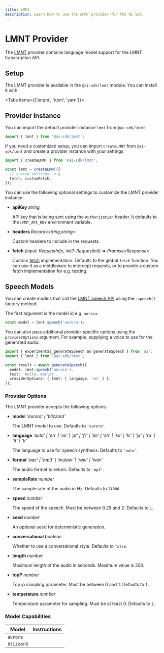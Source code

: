```yaml
---
title: LMNT
description: Learn how to use the LMNT provider for the AI SDK.
---
```


# LMNT Provider

The [LMNT](https://lmnt.com/) provider contains language model support for the LMNT transcription API.

## Setup

The LMNT provider is available in the `@ai-sdk/lmnt` module. You can install it with

<Tabs items={['pnpm', 'npm', 'yarn']}>
  <Tab>
    <Snippet text="pnpm add @ai-sdk/lmnt" dark />
  </Tab>
  <Tab>
    <Snippet text="npm install @ai-sdk/lmnt" dark />
  </Tab>
  <Tab>
    <Snippet text="yarn add @ai-sdk/lmnt" dark />
  </Tab>
</Tabs>

## Provider Instance

You can import the default provider instance `lmnt` from `@ai-sdk/lmnt`:

```ts
import { lmnt } from '@ai-sdk/lmnt';
```

If you need a customized setup, you can import `createLMNT` from `@ai-sdk/lmnt` and create a provider instance with your settings:

```ts
import { createLMNT } from '@ai-sdk/lmnt';

const lmnt = createLMNT({
  // custom settings, e.g.
  fetch: customFetch,
});
```

You can use the following optional settings to customize the LMNT provider instance:

- **apiKey** _string_

  API key that is being sent using the `Authorization` header.
  It defaults to the `LMNT_API_KEY` environment variable.

- **headers** _Record&lt;string,string&gt;_

  Custom headers to include in the requests.

- **fetch** _(input: RequestInfo, init?: RequestInit) => Promise&lt;Response&gt;_

  Custom [fetch](https://developer.mozilla.org/en-US/docs/Web/API/fetch) implementation.
  Defaults to the global `fetch` function.
  You can use it as a middleware to intercept requests,
  or to provide a custom fetch implementation for e.g. testing.

## Speech Models

You can create models that call the [LMNT speech API](https://docs.lmnt.com/api-reference/speech/synthesize-speech-bytes)
using the `.speech()` factory method.

The first argument is the model id e.g. `aurora`.

```ts
const model = lmnt.speech('aurora');
```

You can also pass additional provider-specific options using the `providerOptions` argument. For example, supplying a voice to use for the generated audio.

```ts highlight="6"
import { experimental_generateSpeech as generateSpeech } from 'ai';
import { lmnt } from '@ai-sdk/lmnt';

const result = await generateSpeech({
  model: lmnt.speech('aurora'),
  text: 'Hello, world!',
  providerOptions: { lmnt: { language: 'en' } },
});
```

### Provider Options

The LMNT provider accepts the following options:

- **model** _'aurora' | 'blizzard'_

  The LMNT model to use. Defaults to `'aurora'`.

- **language** _'auto' | 'en' | 'es' | 'pt' | 'fr' | 'de' | 'zh' | 'ko' | 'hi' | 'ja' | 'ru' | 'it' | 'tr'_

  The language to use for speech synthesis. Defaults to `'auto'`.

- **format** _'aac' | 'mp3' | 'mulaw' | 'raw' | 'wav'_

  The audio format to return. Defaults to `'mp3'`.

- **sampleRate** _number_

  The sample rate of the audio in Hz. Defaults to `24000`.

- **speed** _number_

  The speed of the speech. Must be between 0.25 and 2. Defaults to `1`.

- **seed** _number_

  An optional seed for deterministic generation.

- **conversational** _boolean_

  Whether to use a conversational style. Defaults to `false`.

- **length** _number_

  Maximum length of the audio in seconds. Maximum value is 300.

- **topP** _number_

  Top-p sampling parameter. Must be between 0 and 1. Defaults to `1`.

- **temperature** _number_

  Temperature parameter for sampling. Must be at least 0. Defaults to `1`.

### Model Capabilities

| Model      | Instructions        |
| ---------- | ------------------- |
| `aurora`   | <Check size={18} /> |
| `blizzard` | <Check size={18} /> |
